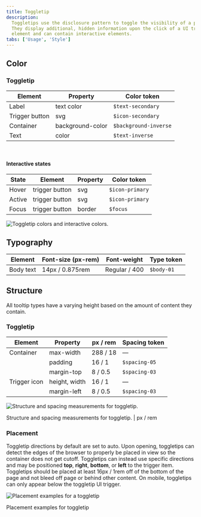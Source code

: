 ```yaml
---
title: Toggletip
description:
  Toggletips use the disclosure pattern to toggle the visibility of a popover.
  They display additional, hidden information upon the click of a UI trigger
  element and can contain interactive elements.
tabs: ['Usage', 'Style']
---
```


## Color

### Toggletip

| Element        | Property         | Color token           |
| -------------- | ---------------- | --------------------- |
| Label          | text color       | `$text-secondary`     |
| Trigger button | svg              | `$icon-secondary`     |
| Container      | background-color | `$background-inverse` |
| Text           | color            | `$text-inverse`       |

<br />

#### Interactive states

| State  | Element        | Property | Color token     |
| ------ | -------------- | -------- | --------------- |
| Hover  | trigger button | svg      | `$icon-primary` |
| Active | trigger button | svg      | `$icon-primary` |
| Focus  | trigger button | border   | `$focus`        |

<Row>
<Column colLg={8}>

![Toggletip colors and interactive colors.](images/toggletip-style-1.png)

</Column>
</Row>

## Typography

| Element   | Font-size (px-rem) | Font-weight   | Type token |
| --------- | ------------------ | ------------- | ---------- |
| Body text | 14px / 0.875rem    | Regular / 400 | `$body-01` |

## Structure

All tooltip types have a varying height based on the amount of content they
contain.

### Toggletip

| Element      | Property      | px / rem | Spacing token |
| ------------ | ------------- | -------- | ------------- |
| Container    | max-width     | 288 / 18 | —             |
|              | padding       | 16 / 1   | `$spacing-05` |
|              | margin-top    | 8 / 0.5  | `$spacing-03` |
| Trigger icon | height, width | 16 / 1   | —             |
|              | margin-left   | 8 / 0.5  | `$spacing-03` |

<div className="image--fixed">

![Structure and spacing measurements for toggletip.](images/toggletip-style-2.png)

</div>

<Caption>Structure and spacing measurements for toggletip. | px / rem</Caption>

### Placement

Toggletip directions by default are set to auto. Upon opening, toggletips can
detect the edges of the browser to properly be placed in view so the container
does not get cutoff. Toggletips can instead use specific directions and may be
positioned **top**, **right**, **bottom**, or **left** to the trigger item.
Toggletips should be placed at least 16px / 1rem off of the bottom of the page
and not bleed off page or behind other content. On mobile, toggletips can only
appear below the toggletip UI trigger.

<div className="image--fixed">

![Placement examples for a toggletip](images/toggletip-style-3.png)

</div>

<Caption>Placement examples for toggletip</Caption>
